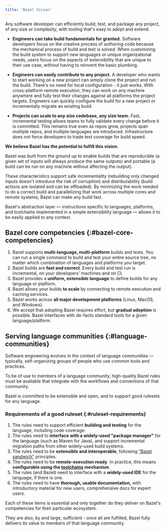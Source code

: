```yaml
---
title: 'Bazel Vision'
---
```


Any software developer can efficiently build, test, and package
any project, of any size or complexity, with tooling that's easy to adopt and
extend.

*   **Engineers can take build fundamentals for granted.** Software developers
    focus on the creative process of authoring code because the mechanical
    process of build and test is solved. When customizing the build system to
    support new languages or unique organizational needs, users focus on the
    aspects of extensibility that are unique to their use case, without having
    to reinvent the basic plumbing.

*   **Engineers can easily contribute to any project.** A developer who wants to
    start working on a new project can simply clone the project and run the
    build. There's no need for local configuration - it just works. With
    cross-platform remote execution, they can work on any machine anywhere and
    fully test their changes against all platforms the project targets.
    Engineers can quickly configure the build for a new project or incrementally
    migrate an existing build.

*   **Projects can scale to any size codebase, any size team.** Fast,
    incremental testing allows teams to fully validate every change before it is
    committed. This remains true even as repos grow, projects span multiple
    repos, and multiple languages are introduced. Infrastructure does not force
    developers to trade test coverage for build speed.

**We believe Bazel has the potential to fulfill this vision.**

Bazel was built from the ground up to enable builds that are reproducible (a
given set of inputs will always produce the same outputs) and portable (a build
can be run on any machine without affecting the output).

These characteristics support safe incrementality (rebuilding only changed
inputs doesn't introduce the risk of corruption) and distributability (build
actions are isolated and can be offloaded). By minimizing the work needed to do
a correct build and parallelizing that work across multiple cores and remote
systems, Bazel can make any build fast.

Bazel's abstraction layer — instructions specific to languages, platforms, and
toolchains implemented in a simple extensibility language — allows it to be
easily applied to any context.

## Bazel core competencies {:#bazel-core-competencies}

1.  Bazel supports **multi-language, multi-platform** builds and tests. You can
    run a single command to build and test your entire source tree, no matter
    which combination of languages and platforms you target.
1.  Bazel builds are **fast and correct**. Every build and test run is
    incremental, on your developers' machines and on CI.
1.  Bazel provides a **uniform, extensible language** to define builds for any
    language or platform.
1.  Bazel allows your builds **to scale** by connecting to remote execution and
    caching services.
1.  Bazel works across **all major development platforms** (Linux, MacOS, and
    Windows).
1.  We accept that adopting Bazel requires effort, but **gradual adoption** is
    possible. Bazel interfaces with de-facto standard tools for a given
    language/platform.

## Serving language communities {:#language-communities}

Software engineering evolves in the context of language communities — typically,
self-organizing groups of people who use common tools and practices.

To be of use to members of a language community, high-quality Bazel rules must be
available that integrate with the workflows and conventions of that community.

Bazel is committed to be extensible and open, and to support good rulesets for
any language.

###  Requirements of a good ruleset {:#ruleset-requirements}

1.  The rules need to support efficient **building and testing** for the
    language, including code coverage.
1.  The rules need to **interface with a widely-used "package manager"** for the
    language (such as Maven for Java), and support incremental migration paths
    from other widely-used build systems.
1.  The rules need to be **extensible and interoperable**, following
    ["Bazel sandwich"](https://github.com/bazelbuild/bazel-website/blob/master/designs/_posts/2016-08-04-extensibility-for-native-rules.md)
    principles.
1.  The rules need to be **remote-execution ready**. In practice, this means
    **configurable using the [toolchains](/versions/7.5.0/extending/toolchains) mechanism**.
1.  The rules (and Bazel) need to interface with a **widely-used IDE** for the
    language, if there is one.
1.  The rules need to have **thorough, usable documentation,** with introductory
    material for new users, comprehensive docs for expert users.

Each of these items is essential and only together do they deliver on Bazel's
competencies for their particular ecosystem.

They are also, by and large, sufficient - once all are fulfilled, Bazel fully
delivers its value to members of that language community.
